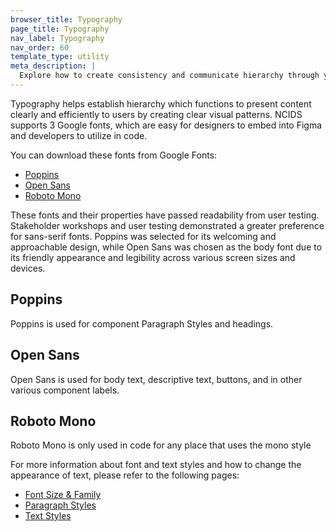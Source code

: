 ```yaml
---
browser_title: Typography
page_title: Typography
nav_label: Typography
nav_order: 60
template_type: utility
meta_description: |
  Explore how to create consistency and communicate hierarchy through your page's typography using headings, text styles, fonts, and other tokens and utilities.
---
```


Typography helps establish hierarchy which functions to present content clearly and efficiently to users by creating clear visual patterns. NCIDS supports 3 Google fonts, which are easy for designers to embed into Figma and developers to utilize in code.

You can download these fonts from Google Fonts:

- [Poppins](https://fonts.google.com/specimen/Poppins)
- [Open Sans](https://fonts.google.com/specimen/Open+Sans)
- [Roboto Mono](https://fonts.google.com/specimen/Roboto+Mono)

These fonts and their properties have passed readability from user testing. Stakeholder workshops and user testing demonstrated a greater preference for sans-serif fonts. Poppins was selected for its welcoming and approachable design, while Open Sans was chosen as the body font due to its friendly appearance and legibility across various screen sizes and devices.

## Poppins

Poppins is used for component Paragraph Styles and headings.

## Open Sans

Open Sans is used for body text, descriptive text, buttons, and in other various component labels.

## Roboto Mono

Roboto Mono is only used in code for any place that uses the mono style

For more information about font and text styles and how to change the appearance of text, please refer to the following pages:

- [Font Size & Family](/foundations/typography/fonts)
- [Paragraph Styles](/foundations/typography/paragraph-styles)
- [Text Styles](/foundations/typography/text-styles)
